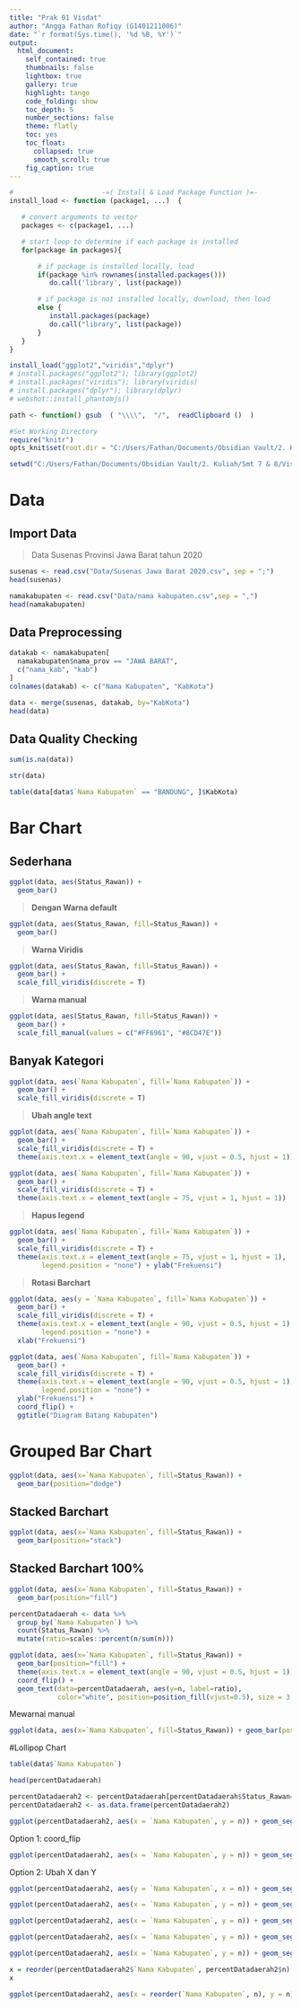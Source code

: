```yaml
---
title: "Prak 01 Visdat"
author: "Angga Fathan Rofiqy (G1401211006)"
date: "`r format(Sys.time(), '%d %B, %Y')`"
output:
  html_document:
    self_contained: true
    thumbnails: false
    lightbox: true
    gallery: true
    highlight: tango
    code_folding: show
    toc_depth: 5
    number_sections: false
    theme: flatly
    toc: yes
    toc_float:
      collapsed: true
      smooth_scroll: true
    fig_caption: true
---
```


```r
#                      -=( Install & Load Package Function )=-
install_load <- function (package1, ...)  {   

   # convert arguments to vector
   packages <- c(package1, ...)

   # start loop to determine if each package is installed
   for(package in packages){

       # if package is installed locally, load
       if(package %in% rownames(installed.packages()))
          do.call('library', list(package))

       # if package is not installed locally, download, then load
       else {
          install.packages(package)
          do.call("library", list(package))
       }
   } 
}

install_load("ggplot2","viridis","dplyr")
# install.packages("ggplot2"); library(ggplot2)
# install.packages("viridis"); library(viridis)
# install.packages("dplyr"); library(dplyr)
# webshot::install_phantomjs()

path <- function() gsub  ( "\\\\",  "/",  readClipboard ()  )
```

```r
#Set Working Directory
require("knitr")
opts_knit$set(root.dir = "C:/Users/Fathan/Documents/Obsidian Vault/2. Kuliah/Smt 7 & 8/Visdat-25/Prak 02")
```

```r
setwd("C:/Users/Fathan/Documents/Obsidian Vault/2. Kuliah/Smt 7 & 8/Visdat-25/Prak 02")
```

# Data

## Import Data

> Data Susenas Provinsi Jawa Barat tahun 2020

```r
susenas <- read.csv("Data/Susenas Jawa Barat 2020.csv", sep = ";")
head(susenas)
```

```r
namakabupaten <- read.csv("Data/nama kabupaten.csv",sep = ",")
head(namakabupaten)
```

## Data P**reprocessing**

```r
datakab <- namakabupaten[
  namakabupaten$nama_prov == "JAWA BARAT", 
  c("nama_kab", "kab")
]
colnames(datakab) <- c("Nama Kabupaten", "KabKota")

data <- merge(susenas, datakab, by="KabKota")
head(data)
```

## Data Quality Checking

```r
sum(is.na(data))
```

```r
str(data)
```

```r
table(data[data$`Nama Kabupaten` == "BANDUNG", ]$KabKota)
```

# Bar Chart

## Sederhana

```r
ggplot(data, aes(Status_Rawan)) + 
  geom_bar()
```

> **Dengan Warna default**

```r
ggplot(data, aes(Status_Rawan, fill=Status_Rawan)) + 
  geom_bar()
```

> **Warna Viridis**

```r
ggplot(data, aes(Status_Rawan, fill=Status_Rawan)) + 
  geom_bar() + 
  scale_fill_viridis(discrete = T)
```

> **Warna manual**

```r
ggplot(data, aes(Status_Rawan, fill=Status_Rawan)) + 
  geom_bar() + 
  scale_fill_manual(values = c("#FF6961", "#8CD47E"))
```

## Banyak Kategori

```r
ggplot(data, aes(`Nama Kabupaten`, fill=`Nama Kabupaten`)) + 
  geom_bar() + 
  scale_fill_viridis(discrete = T)
```

> **Ubah angle text**

```r
ggplot(data, aes(`Nama Kabupaten`, fill=`Nama Kabupaten`)) + 
  geom_bar() + 
  scale_fill_viridis(discrete = T) + 
  theme(axis.text.x = element_text(angle = 90, vjust = 0.5, hjust = 1))
```

```r
ggplot(data, aes(`Nama Kabupaten`, fill=`Nama Kabupaten`)) + 
  geom_bar() + 
  scale_fill_viridis(discrete = T) + 
  theme(axis.text.x = element_text(angle = 75, vjust = 1, hjust = 1))
```

> **Hapus legend**

```r
ggplot(data, aes(`Nama Kabupaten`, fill=`Nama Kabupaten`)) + 
  geom_bar() + 
  scale_fill_viridis(discrete = T) + 
  theme(axis.text.x = element_text(angle = 75, vjust = 1, hjust = 1), 
        legend.position = "none") + ylab("Frekuensi")
```

> **Rotasi Barchart**

```r
ggplot(data, aes(y = `Nama Kabupaten`, fill=`Nama Kabupaten`)) + 
  geom_bar() + 
  scale_fill_viridis(discrete = T) + 
  theme(axis.text.x = element_text(angle = 90, vjust = 0.5, hjust = 1), 
        legend.position = "none") + 
  xlab("Frekuensi")
```

```r
ggplot(data, aes(`Nama Kabupaten`, fill=`Nama Kabupaten`)) + 
  geom_bar() + 
  scale_fill_viridis(discrete = T) + 
  theme(axis.text.x = element_text(angle = 90, vjust = 0.5, hjust = 1), 
        legend.position = "none") + 
  ylab("Frekuensi") + 
  coord_flip() + 
  ggtitle("Diagram Batang Kabupaten")
```

# Grouped Bar Chart

```r
ggplot(data, aes(x=`Nama Kabupaten`, fill=Status_Rawan)) + 
  geom_bar(position="dodge")
```

## Stacked Barchart

```r
ggplot(data, aes(x=`Nama Kabupaten`, fill=Status_Rawan)) + 
  geom_bar(position="stack")
```

## Stacked Barchart 100%

```r
ggplot(data, aes(x=`Nama Kabupaten`, fill=Status_Rawan)) + 
  geom_bar(position="fill")
```

```r
percentDatadaerah <- data %>% 
  group_by(`Nama Kabupaten`) %>% 
  count(Status_Rawan) %>% 
  mutate(ratio=scales::percent(n/sum(n)))
```

```r
ggplot(data, aes(x=`Nama Kabupaten`, fill=Status_Rawan)) + 
  geom_bar(position="fill") + 
  theme(axis.text.x = element_text(angle = 90, vjust = 0.5, hjust = 1)) + 
  coord_flip() +
  geom_text(data=percentDatadaerah, aes(y=n, label=ratio),
            color="white", position=position_fill(vjust=0.5), size = 3.5)
```

Mewarnai manual

```r
ggplot(data, aes(x=`Nama Kabupaten`, fill=Status_Rawan)) + geom_bar(position="fill") + theme(axis.text.x = element_text(angle = 90, vjust = 0.5, hjust = 1)) + geom_text(data=percentDatadaerah,aes(y=n,label=ratio),color="white",position=position_fill(vjust=0.5),size = 2)+scale_fill_manual(values=c("#7be217", "#4f58ab"))
```

#Lollipop Chart

```r
table(data$`Nama Kabupaten`)
```

```r
head(percentDatadaerah)
```

```r
percentDatadaerah2 <- percentDatadaerah[percentDatadaerah$Status_Rawan=="Rawan",]
percentDatadaerah2 <- as.data.frame(percentDatadaerah2)
```

```r
ggplot(percentDatadaerah2, aes(x = `Nama Kabupaten`, y = n)) + geom_segment(aes(x = `Nama Kabupaten`, xend = `Nama Kabupaten`, y = 0, yend = n)) + geom_point() 
```

Option 1: coord_flip

```r
ggplot(percentDatadaerah2, aes(x = `Nama Kabupaten`, y = n)) + geom_segment(aes(x = `Nama Kabupaten`, xend = `Nama Kabupaten`, y = 0, yend = n)) + geom_point() + coord_flip()
```

Option 2: Ubah X dan Y

```r
ggplot(percentDatadaerah2, aes(y = `Nama Kabupaten`, x = n)) + geom_segment(aes(y = `Nama Kabupaten`, yend = `Nama Kabupaten`, x = 0, xend = n)) + geom_point()
```

```r
ggplot(percentDatadaerah2, aes(x = `Nama Kabupaten`, y = n)) + geom_segment(aes(x = `Nama Kabupaten`, xend = `Nama Kabupaten`, y = 0, yend = n)) + geom_point() + coord_flip() + geom_point(size = 4, pch = 21, bg = 5, col = 6)
```

```r
ggplot(percentDatadaerah2, aes(x = `Nama Kabupaten`, y = n)) + geom_segment(aes(x = `Nama Kabupaten`, xend = `Nama Kabupaten`, y = 0, yend = n), color="grey", lwd=1.5) + geom_point() + coord_flip() + geom_point(size = 5, pch = 21, bg = 6, col = 1) + theme_classic()
```

```r
ggplot(percentDatadaerah2, aes(x = `Nama Kabupaten`, y = n)) + geom_segment(aes(x = `Nama Kabupaten`, xend = `Nama Kabupaten`, y = 0, yend = n), color="grey", lwd=1.5) + geom_point() + coord_flip() + geom_point(size = 5, pch = 21, bg = 6, col = 1) + theme_classic()
```

```r
ggplot(percentDatadaerah2, aes(x = `Nama Kabupaten`, y = n)) + geom_segment(aes(x = `Nama Kabupaten`, xend = `Nama Kabupaten`, y = 0, yend = n), color="grey", lwd=1.5) + geom_point() + coord_flip() + geom_point(size = 5, pch = 21, bg = 6, col = 1) + geom_text(aes(label = n), color = "white", size = 2) + theme_classic() 
```

```r
x = reorder(percentDatadaerah2$`Nama Kabupaten`, percentDatadaerah2$n)
x
```

```r
ggplot(percentDatadaerah2, aes(x = reorder(`Nama Kabupaten`, n), y = n)) + geom_segment(aes(xend = `Nama Kabupaten`, y = 0, yend = n), color="grey", lwd=1.5) + geom_point() + coord_flip() + geom_point(size = 5, pch = 21, bg = 6, col = 1) + geom_text(aes(label = n), color = "white", size = 2) + theme_classic()
```
